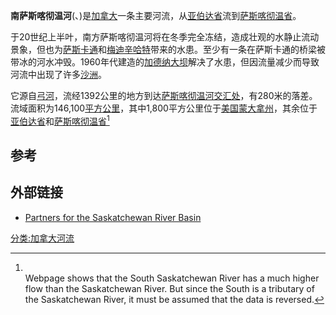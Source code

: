 {{Infobox River
  | river_name      = South Saskatchewan River<br>rivière Saskatchewan Sud
  | image_name      = South Saskatchewan River.jpg
  | image_size      =250px 
  | caption         =位于[[萨斯卡通|萨斯卡通]]的[[大学桥_(萨斯卡通)|大学桥]]，横跨南萨斯喀彻温河 
  | origin          =[[奥德曼河|奥德曼河]]和 [[弓河|弓河]]
  | mouth           =[[萨斯喀彻温河|萨斯喀彻温河]]
  | basin_countries =[[加拿大|加拿大]] 
  | length          =1392公里
  | elevation       =700米 
  | mouth_elevation =380米 
  | discharge       =320米 
  | watershed       =146,100[[平方公里|平方公里]] 
}}
'''南萨斯喀彻温河'''({{lang-en|'''South Saskatchewan River'''}}、{{lang-fr|'''rivière Saskatchewan Sud'''}})是[[加拿大|加拿大]]一条主要河流，从[[亚伯达省|亚伯达省]]流到[[萨斯喀彻温省|萨斯喀彻温省]]。

于20世纪上半叶，南方萨斯喀彻温河将在冬季完全冻结，造成壮观的水静止流动景象，但也为[[萨斯卡通|萨斯卡通]]和[[梅迪辛哈特|梅迪辛哈特]]带来的水患。至少有一条在萨斯卡通的桥梁被带冰的河水冲毁。1960年代建造的[[加德纳大坝|加德纳大坝]]解决了水患，但因流量减少而导致河流中出现了许多[[沙洲|沙洲]]。

它源自[[弓河|弓河]]，流经1392公里的地方到达[[萨斯喀彻温河交汇处|萨斯喀彻温河交汇处]]，有280米的落差。流域面积为146,100[[平方公里|平方公里]]，其中1,800平方公里位于[[美国|美国]][[蒙大拿州|蒙大拿州]]，其余位于[[亚伯达省|亚伯达省]]和[[萨斯喀彻温省|萨斯喀彻温省]]<ref>{{Cite web |url=http://atlas.nrcan.gc.ca/site/english/learningresources/facts/rivers.html |author=加拿大地图集 |authorlink=Atlas of Canada |title=Rivers in Canada |accessdate=2007-05-01 |deadurl=yes |archiveurl=https://web.archive.org/web/20060520164022/http://atlas.nrcan.gc.ca/site/english/learningresources/facts/rivers.html |archivedate=2006-05-20 }}<br>Webpage shows that the South Saskatchewan River has a much higher flow than the Saskatchewan River. But since the South is a tributary of the Saskatchewan River, it must be assumed that the data is reversed.</ref>

==参考==
{{reflist}}
==外部链接==
* [https://web.archive.org/web/20110706202539/http://www.saskriverbasin.ca/page.php?page_id=24 Partners for the Saskatchewan River Basin]
{{commonscat|South Saskatchewan River}}
[[分类:加拿大河流|分类:加拿大河流]]